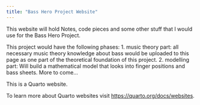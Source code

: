 ```yaml
---
title: "Bass Hero Project Website"
---
```


This website will hold Notes, code pieces and some other stuff that I would use for the Bass Hero Project.

This project would have the following phases:
1. music theory part: all necessary music theory knowledge about bass would be uploaded to this page as one part of the theoretical foundation of this project.
2. modelling part: Will build a mathematical model that looks into finger positions and bass sheets.
More to come...

This is a Quarto website.

To learn more about Quarto websites visit <https://quarto.org/docs/websites>.
